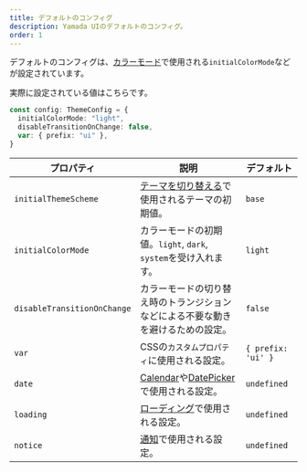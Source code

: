 ```yaml
---
title: デフォルトのコンフィグ
description: Yamada UIのデフォルトのコンフィグ。
order: 1
---
```


デフォルトのコンフィグは、[カラーモード](/styled-system/color-mode)で使用される`initialColorMode`などが設定されています。

実際に設定されている値はこちらです。

```ts
const config: ThemeConfig = {
  initialColorMode: "light",
  disableTransitionOnChange: false,
  var: { prefix: "ui" },
}
```

| プロパティ                  | 説明                                                                                                         | デフォルト         |
| --------------------------- | ------------------------------------------------------------------------------------------------------------ | ------------------ |
| `initialThemeScheme`        | [テーマを切り替える](/styled-system/theming/switch-theme)で使用されるテーマの初期値。                        | `base`             |
| `initialColorMode`          | カラーモードの初期値。`light`, `dark`, `system`を受け入れます。                                              | `light`            |
| `disableTransitionOnChange` | カラーモードの切り替え時のトランジションなどによる不要な動きを避けるための設定。                             | `false`            |
| `var`                       | CSSの`カスタムプロパティ`に使用される設定。                                                                  | `{ prefix: 'ui' }` |
| `date`                      | [Calendar](/components/data-display/calendar)や[DatePicker](/components/forms/date-picker)で使用される設定。 | `undefined`        |
| `loading`                   | [ローディング](/styled-system/loading)で使用される設定。                                                     | `undefined`        |
| `notice`                    | [通知](/styled-system/notification)で使用される設定。                                                        | `undefined`        |
